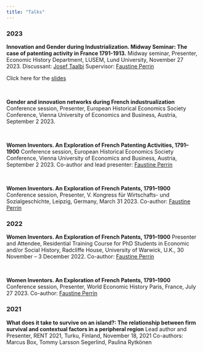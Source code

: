 ```yaml
---
title: "Talks"
---
```


### 2023

**Innovation and Gender during Industrialization. Midway Seminar: The case of patenting activity in France 1791-1913.**
Midway seminar, Presenter, Economic History Department, LUSEM, Lund University, November 27 2023.
Discussant: [Josef Taalbi](https://joseftaalbi.com)
Supervisor: [Faustine Perrin](https://faustine-perrin.com/)

Click here for the [slides](talks\midway_seminar.html)

</br>

**Gender and innovation networks during French industrualization**
Conference session, Presenter, European Historical Economics Society Conference, Vienna University of Economics and Business, Austria, September 2 2023.

</br>

**Women Inventors. An Exploration of French Patenting Activities, 1791–1900**
Conference session, European Historical Economics Society Conference, Vienna University of Economics and Business, Austria, September 2 2023.
Co-author and lead presenter: [Faustine Perrin](https://faustine-perrin.com/)

</br>

**Women Inventors. An Exploration of French Patents, 1791–1900**
Conference session, Presenter, V. Kongress für Wirtschafts- und Sozialgeschichte, Leipzig, Germany,  March 31 2023.
Co-author: [Faustine Perrin](https://faustine-perrin.com/)

### 2022

**Women Inventors. An Exploration of French Patents, 1791–1900**
Presenter and Attendee, Residential Training Course for PhD Students in Economic and/or Social History, Radcliffe House, University of Warwick,  U.K.,  30 November – 3 December 2022.
Co-author: [Faustine Perrin](https://faustine-perrin.com/)

</br>

**Women Inventors. An Exploration of French Patents, 1791–1900**
Conference session, Presenter, World Economic History Paris, France,  July 27 2023.
Co-author: [Faustine Perrin](https://faustine-perrin.com/)

### 2021

**What does it take to survive on an island?: The relationship between firm survival and contextual factors in a peripheral region**
Lead author and Presenter, RENT 2021, Turku, Finland, November 18, 2021
Co-authors: Marcus Box, Tommy Larsson Segerlind, Paulina Rytkönen